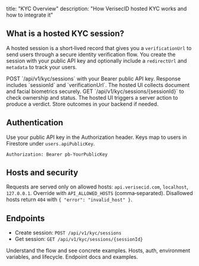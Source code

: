 title: "KYC Overview"
description: "How VerisecID hosted KYC works and how to integrate it"
## What is a hosted KYC session?

A hosted session is a short‑lived record that gives you a `verificationUrl` to send users through a secure identity verification flow. You create the session with your public API key and optionally include a `redirectUrl` and `metadata` to track your users.

<Steps>
  <Step title="Create a session">
    POST `/api/v1/kyc/sessions` with your Bearer public API key. Response includes `sessionId` and `verificationUrl`.
  </Step>
  <Step title="Send user to verificationUrl">
    The hosted UI collects document and facial biometrics securely.
  </Step>
  <Step title="Retrieve the session">
    GET `/api/v1/kyc/sessions/{sessionId}` to check ownership and status.
  </Step>
  <Step title="Handle results">
    The hosted UI triggers a server action to produce a verdict. Store outcomes in your backend if needed.
  </Step>
</Steps>

## Authentication

Use your public API key in the Authorization header. Keys map to users in Firestore under `users.apiPublicKey`.

```http
Authorization: Bearer pb-YourPublicKey
```

## Hosts and security

Requests are served only on allowed hosts: `api.verisecid.com`, `localhost`, `127.0.0.1`. Override with `API_ALLOWED_HOSTS` (comma‑separated). Disallowed hosts return `404` with `{ "error": "invalid_host" }`.

## Endpoints

- Create session: `POST /api/v1/kyc/sessions`
- Get session: `GET /api/v1/kyc/sessions/{sessionId}`

<CardGroup cols={2}>
  <Card title="Quickstart" icon="rocket" href="/quickstart">
    Understand the flow and see concrete examples.
  </Card>
  <Card title="Development" icon="wrench" href="/development">
    Hosts, auth, environment variables, and lifecycle.
  </Card>
  <Card title="API reference" icon="terminal" href="/api-reference/introduction">
    Endpoint docs and examples.
  </Card>
</CardGroup>
